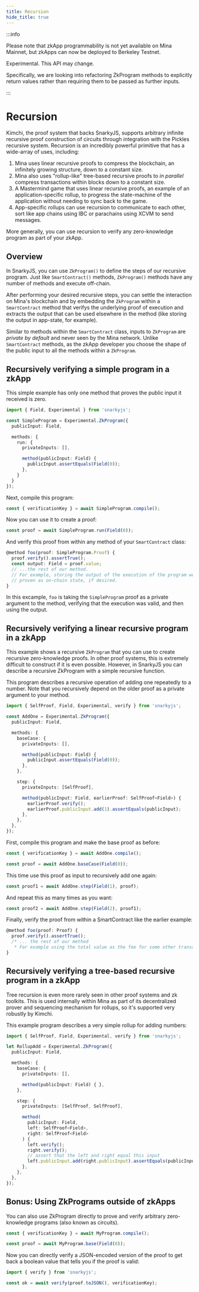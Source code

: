 ```yaml
---
title: Recursion
hide_title: true
---
```


:::info

Please note that zkApp programmability is not yet available on Mina Mainnet, but
zkApps can now be deployed to Berkeley Testnet.

Experimental. This API may change.

Specifically, we are looking into refactoring ZkProgram methods to explicitly return values rather than requiring them to be passed as further inputs.

:::

# Recursion

Kimchi, the proof system that backs SnarkyJS, supports arbitrary infinite recursive proof construction of circuits through integration with the Pickles recursive system. Recursion is an incredibly powerful primitive that has a wide-array of uses, including:

1. Mina uses linear recursive proofs to compress the blockchain, an infinitely growing structure, down to a constant size.
2. Mina also uses "rollup-like" tree-based recursive proofs to _in parallel_ compress transactions within blocks down to a constant size.
3. A Mastermind game that uses linear recursive proofs, an example of an application-specific rollup, to progress the state-machine of the application without needing to sync back to the game.
4. App-specific rollups can use recursion to communicate to each other, sort like app chains using IBC or parachains using XCVM to send messages.

More generally, you can use recursion to verify any zero-knowledge program as part of your zkApp.

## Overview

In SnarkyJS, you can use `ZkProgram()` to define the steps of our recursive program. Just like `SmartContract()` methods, `ZkProgram()` methods have any number of methods and execute off-chain.

After performing your desired recursive steps, you can settle the interaction on Mina's blockchain and by embedding the  `ZkProgram` within a `SmartContract` method that verifys the underlying proof of execution and extracts the output that can be used elsewhere in the method (like storing the output in app-state, for example).

Similar to methods within the `SmartContract` class, inputs to `ZkProgram` are _private by default_ and never seen by the Mina network.  Unlike `SmartContract` methods, as the zkApp developer you choose the shape of the public input to all the methods within a `ZkProgram`.

## Recursively verifying a simple program in a zkApp

This simple example has only one method that proves the public input it received is zero.

```typescript
import { Field, Experimental } from 'snarkyjs';

const SimpleProgram = Experimental.ZkProgram({
  publicInput: Field,

  methods: {
    run: {
      privateInputs: [],

      method(publicInput: Field) {
        publicInput.assertEquals(Field(0));
      },
    }
  }
});
```

Next, compile this program:

```typescript
const { verificationKey } = await SimpleProgram.compile();
```

Now you can use it to create a proof:

```typescript
const proof = await SimpleProgram.run(Field(0));
```

And verify this proof from within any method of your `SmartContract` class:

```typescript
@method foo(proof: SimpleProgram.Proof) {
  proof.verify().assertTrue();
  const output: Field = proof.value;
  // ...the rest of our method.
  // For example, storing the output of the execution of the program we've
  // proven as on-chain state, if desired.
}
```

In this excample, `foo` is taking the `SimpleProgram` proof as a private argument to the method, verifying that the execution was valid, and then using the output.

## Recursively verifying a linear recursive program in a zkApp

This example shows a recursive `ZkProgram` that you can use to create recursive zero-knowledge proofs. In other proof systems, this is extremely difficult to construct if it is even possible. However, in SnarkyJS you can describe a recursive ZkProgram with a simple recursive function.

This program describes a recursive operation of adding one repeatedly to a number. Note that you recursively depend on the older proof as a private argument to your method.

```typescript
import { SelfProof, Field, Experimental, verify } from 'snarkyjs';

const AddOne = Experimental.ZkProgram({
  publicInput: Field,

  methods: {
    baseCase: {
      privateInputs: [],

      method(publicInput: Field) {
        publicInput.assertEquals(Field(0));
      },
    },

    step: {
      privateInputs: [SelfProof],

      method(publicInput: Field, earlierProof: SelfProof<Field>) {
        earlierProof.verify();
        earlierProof.publicInput.add(1).assertEquals(publicInput);
      },
    },
  },
});
```

First, compile this program and make the base proof as before:

```typescript
const { verificationKey } = await AddOne.compile();

const proof = await AddOne.baseCase(Field(0));
```

This time use this proof as input to recursively add one again:

```typescript
const proof1 = await AddOne.step(Field(1), proof);
```

And repeat this as many times as you want:

```typescript
const proof2 = await AddOne.step(Field(2), proof1);
```

Finally, verify the proof from within a SmartContract like the earlier example:

```typescript
@method foo(proof: Proof) {
  proof.verify().assertTrue();
  /* ... the rest of our method
   * For example using the total value as the fee for some other transaction. */
}
```

## Recursively verifying a tree-based recursive program in a zkApp

Tree recursion is even more rarely seen in other proof systems and zk toolkits. This is used internally within Mina as part of its decentralized prover and sequencing mechanism for rollups, so it's supported very robustly by Kimchi.

This example program describes a very simple rollup for adding numbers:

```typescript
import { SelfProof, Field, Experimental, verify } from 'snarkyjs';

let RollupAdd = Experimental.ZkProgram({
  publicInput: Field,

  methods: {
    baseCase: {
      privateInputs: [],

      method(publicInput: Field) { },
    },

    step: {
      privateInputs: [SelfProof, SelfProof],

      method(
        publicInput: Field,
        left: SelfProof<Field>,
        right: SelfProof<Field>
      ) {
        left.verify();
        right.verify();
        // assert that the left and right equal this input
        left.publicInput.add(right.publicInput).assertEquals(publicInput);
      },
    },
  },
});
```

## Bonus: Using ZkPrograms outside of zkApps

You can also use ZkProgram directly to prove and verify arbitrary zero-knowledge programs (also known as circuits).

```typescript
const { verificationKey } = await MyProgram.compile();

const proof = await MyProgram.base(Field(0));
```

Now you can directly verify a JSON-encoded version of the proof to get back a boolean value that tells you if the proof is valid:

```typescript
import { verify } from 'snarkyjs';

const ok = await verify(proof.toJSON(), verificationKey);
```
